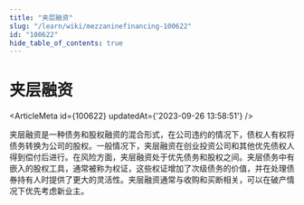 ```yaml
---
title: "夹层融资"
slug: "/learn/wiki/mezzaninefinancing-100622"
id: "100622"
hide_table_of_contents: true
---
```



# 夹层融资

<ArticleMeta id={100622} updatedAt={'2023-09-26 13:58:51'} />
<div className='border-solid border-b border-t-0 my-4 border-[var(--ifm-color-gray-300)]' />

夹层融资是一种债务和股权融资的混合形式，在公司违约的情况下，债权人有权将债务转换为公司的股权。一般情况下，夹层融资在创业投资公司和其他优先债权人得到偿付后进行。在风险方面，夹层融资处于优先债务和股权之间。夹层债务中有嵌入的股权工具，通常被称为权证，这些权证增加了次级债务的价值，并在处理债券持有人时提供了更大的灵活性。夹层融资通常与收购和买断相关，可以在破产情况下优先考虑新业主。
